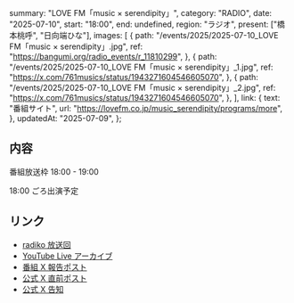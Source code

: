   summary: "LOVE FM「music × serendipity」",
  category: "RADIO",
  date: "2025-07-10",
  start: "18:00",
  end: undefined,
  region: "ラジオ",
  present: ["橋本桃呼", "日向端ひな"],
  images: [
    {
      path: "/events/2025/2025-07-10_LOVE FM「music × serendipity」.jpg",
      ref: "https://bangumi.org/radio_events/r_11810299",
    },
    {
      path: "/events/2025/2025-07-10_LOVE FM「music × serendipity」_1.jpg",
      ref: "https://x.com/761musics/status/1943271604546605070",
    },
    {
      path: "/events/2025/2025-07-10_LOVE FM「music × serendipity」_2.jpg",
      ref: "https://x.com/761musics/status/1943271604546605070",
    },
  ],
  link: {
    text: "番組サイト",
    url: "https://lovefm.co.jp/music_serendipity/programs/more",
  },
  updatedAt: "2025-07-09",
};

## 内容

番組放送枠 18:00 - 19:00

18:00 ごろ出演予定

## リンク

- [radiko 放送回](https://radiko.jp/share/?sid=LOVEFM&t=20250710180000)
- [YouTube Live アーカイブ](https://www.youtube.com/watch?v=TShU5anWuPE)
- [番組 X 報告ポスト](https://x.com/761musics/status/1943271604546605070)
- [公式 X 直前ポスト](https://x.com/takanenofficial/status/1943232952646930556)
- [公式 X 告知](https://x.com/takanenofficial/status/1942871358289195370)
